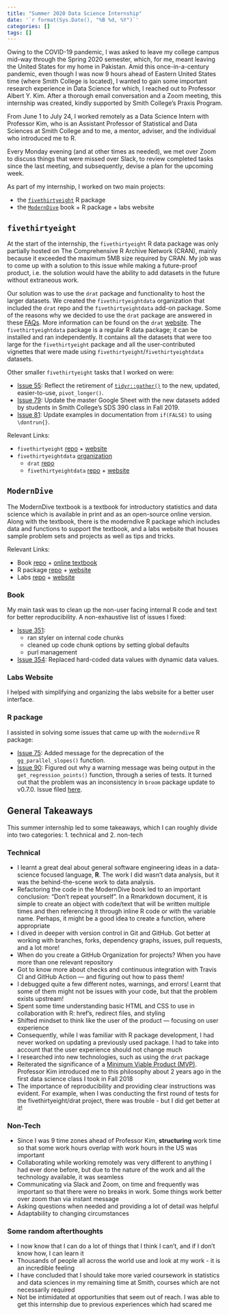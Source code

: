 ```yaml
---
title: "Summer 2020 Data Science Internship"
date: '`r format(Sys.Date(), "%B %d, %Y")`'
categories: []
tags: []
---
```


Owing to the COVID-19 pandemic, I was asked to leave my college campus mid-way through the Spring 2020 semester, which, for me, meant leaving the United States for my home in Pakistan. Amid this once-in-a-century pandemic, even though I was now 9 hours ahead of Eastern United States time (where Smith College is located), I wanted to gain some important research experience in Data Science for which, I reached out to Professor Albert Y. Kim. After a thorough email conversation and a Zoom meeting, this internship was created, kindly supported by Smith College's Praxis Program.

From June 1 to July 24, I worked remotely as a Data Science Intern with Professor Kim, who is an Assistant Professor of Statistical and Data Sciences at Smith College and to me, a mentor, adviser, and the individual who introduced me to R. 

Every Monday evening (and at other times as needed), we met over Zoom to discuss things that were missed over Slack, to review completed tasks since the last meeting, and subsequently, devise a plan for the upcoming week.  

As part of my internship, I worked on two main projects:

- the [`fivethirtyeight`](#fivethirtyeight) R package
- the [`ModernDive`](#moderndive) book + R package + labs website

## `fivethirtyeight` {#fivethirtyeight}

At the start of the internship, the `fivethirtyeight` R data package was only partially hosted on The Comprehensive R Archive Network (CRAN), mainly because it exceeded the maximum 5MB size required by CRAN. My job was to come up with a solution to this issue while making a future-proof product, i.e. the solution would have the ability to add datasets in the future without extraneous work. 

Our solution was to use the `drat` package and functionality to host the larger datasets. We created the `fivethirtyeightdata` organization that included the `drat` repo and the `fivethirtyeightdata` add-on package. Some of the reasons why we decided to use the `drat` package are answered in these [FAQs](https://eddelbuettel.github.io/drat/DratFAQ.html). More information can be found on the `drat` [website](https://dirk.eddelbuettel.com/code/drat.html). The `fivethirtyeightdata` package is a regular R data package; it can be installed and ran independently. It contains all the datasets that were too large for the `fivethirtyeight` package and all the user-contributed vignettes that were made using `fivethirtyeight`/`fivethirtyeightdata` datasets.

Other smaller `fivethirtyeight` tasks that I worked on were:

- [Issue 55](https://github.com/rudeboybert/fivethirtyeight/issues/55): Reflect the retirement of [`tidyr::gather()`](https://tidyr.tidyverse.org/reference/gather.html) to the new, updated, easier-to-use, `pivot_longer()`.
- [Issue 79](https://github.com/rudeboybert/fivethirtyeight/issues/79): Update the master Google Sheet with the new datasets added by students in Smith College's SDS 390 class in Fall 2019.
- [Issue 81](https://github.com/rudeboybert/fivethirtyeight/issues/81): Update examples in documentation from `if(FALSE)` to using `\dontrun{}`.

Relevant Links:

* `fivethirtyeight` [repo](https://github.com/rudeboybert/fivethirtyeight) + [website](https://fivethirtyeight-r.netlify.app)
* `fivethirtyeightdata` [organization](https://github.com/fivethirtyeightdata)
    + `drat` [repo](https://github.com/fivethirtyeightdata/drat)
    + `fivethirtyeightdata` [repo](https://github.com/fivethirtyeightdata/fivethirtyeightdata) + [website](https://fivethirtyeightdata.github.io/fivethirtyeightdata/)

## `ModernDive` {#moderndive}

The ModernDive textbook is a textbook for introductory statistics and data science which is available in print and as an open-source online version. Along with the textbook, there is the moderndive R package which includes data and functions to support the textbook, and a labs website that houses sample problem sets and projects as well as tips and tricks. 

Relevant Links:

* Book [repo](https://github.com/moderndive/ModernDive_book) + [online textbook](https://moderndive.com)
* R package [repo](https://github.com/moderndive/moderndive) + [website](https://moderndive.github.io/moderndive/)
* Labs [repo](https://github.com/moderndive/moderndive_labs) + [website](moderndive.com/labs)

### Book

My main task was to clean up the non-user facing internal R code and text for better reproducibility. A non-exhaustive list of issues I fixed:

- [Issue 351](https://github.com/moderndive/ModernDive_book/issues/351):
  - ran styler on internal code chunks
  - cleaned up code chunk options by setting global defaults
  - purl management

- [Issue 354](https://github.com/moderndive/ModernDive_book/issues/354): Replaced hard-coded data values with dynamic data values.

### Labs Website

I helped with simplifying and organizing the labs website for a better user interface. 

### R package

I assisted in solving some issues that came up with the `moderndive` R package:

- [Issue 75](https://github.com/moderndive/moderndive/issues/75): Added message for the deprecation of the `gg_parallel_slopes()` function.
- [Issue 90](https://github.com/moderndive/moderndive/issues/90): Figured out why a warning message was being output in the `get_regression_points()` function, through a series of tests. It turned out that the problem was an inconsistency in `broom` package update to v0.7.0. Issue filed [here](https://github.com/tidymodels/broom/issues/896).

## General Takeaways

This summer internship led to some takeaways, which I can roughly divide into two categories: 1. technical and 2. non-tech

### Technical

* I learnt a great deal about general software engineering ideas in a data-science focused language, **R**. The work I did wasn't data analysis, but it was the behind-the-scene work to data analysis.
* Refactoring the code in the ModernDive book led to an important conclusion: "Don't repeat yourself". In a Rmarkdown document, it is simple to create an object with code/text that will be written multiple times and then referencing it through inline R code or with the variable name. Perhaps, it might be a good idea to create a function, where appropriate 
* I dived in deeper with version control in Git and GitHub. Got better at working with branches, forks, dependency graphs, issues, pull requests, and a lot more!
* When do you create a GitHub Organization for projects? When you have more than one relevant repository
* Got to know more about checks and continuous integration with Travis CI and GitHub Action  — and figuring out how to pass them!
* I debugged quite a few different notes, warnings, and errors! Learnt that some of them might not be issues with your code, but that the problem exists upstream!
* Spent some time understanding basic HTML and CSS to use in collaboration with R: href's, redirect files, and styling
* Shifted mindset to think like the user of the product — focusing on user experience
* Consequently, while I was familiar with R package development, I had never worked on updating a previously used package. I had to take into account that the user experience should not change much
* I researched into new technologies, such as using the `drat` package
* Reiterated the significance of a [Minimum Viable Product (MVP)](https://en.wikipedia.org/wiki/Minimum_viable_product). Professor Kim introduced me to this philosophy about 2 years ago in the first data science class I took in Fall 2018
* The importance of reproducibility and providing clear instructions was evident. For example, when I was conducting the first round of tests for the fivethirtyeight/drat project, there was trouble - but I did get better at it!

### Non-Tech

* Since I was 9 time zones ahead of Professor Kim, **structuring** work time so that some work hours overlap with work hours in the US was important 
* Collaborating while working remotely was very different to anything I had ever done before, but due to the nature of the work and all the technology available, it was seamless
* Communicating via Slack and Zoom, on time and frequently was important so that there were no breaks in work. Some things work better over zoom than via instant message
* Asking questions when needed and providing a lot of detail was helpful
* Adaptability to changing circumstances

### Some random afterthoughts

* I now know that I can do a lot of things that I think I can't, and if I don't know how, I can learn it
* Thousands of people all across the world use and look at my work - it is an incredible feeling
* I have concluded that I should take more varied coursework in statistics and data sciences in my remaining time at Smith, courses which are not necessarily required
* Not be intimidated at opportunities that seem out of reach. I was able to get this internship due to previous experiences which had scared me

